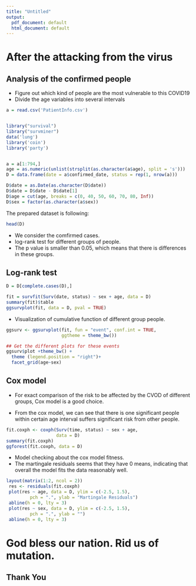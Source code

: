 ---
title: "Untitled"
output:
  pdf_document: default
  html_document: default
---

# After the attacking from the virus

## Analysis of the confirmed people

- Figure out which kind of people are the most vulnerable to this COVID19
- Divide the age variables into several intervals

```{r echo=FALSE, warning=TRUE}
a = read.csv('PatientInfo.csv')


library("survival")
library("survminer")
data('lung')
library('coin')
library('party')


a = a[1:794,]
age = as.numeric(unlist(strsplit(as.character(a$age), split = 's')))
D = data.frame(date = a$confirmed_date, status = rep(1, nrow(a)))

D$date = as.Date(as.character(D$date))
D$date = D$date - D$date[1]
D$age = cut(age, breaks = c(0, 40, 50, 60, 70, 80, Inf))
D$sex = factor(as.character(a$sex))
```
The prepared dataset is following:
```{r}
head(D)
```


- We consider the comfirmed cases.
- log-rank test for different groups of people.
- The p value is smaller than 0.05, which means that there is differences in these groups.

## Log-rank test

```{r}
D = D[complete.cases(D),]

fit = survfit(Surv(date, status) ~ sex + age, data = D)
summary(fit)$table
ggsurvplot(fit, data = D, pval = TRUE)
```


- Visualization of cumulative function of different group people.

```{r echo=FALSE}
ggsurv <- ggsurvplot(fit, fun = "event", conf.int = TRUE,
                     ggtheme = theme_bw())

## Get the different plots for these events
ggsurv$plot +theme_bw() + 
  theme (legend.position = "right")+
  facet_grid(age~sex)
```

## Cox model

- For exact comparison of the risk to be affected by the CVOD of different groups, Cox model is a good choice.

- From the cox model, we can see that there is one significant people within certain age interval suffers significant risk from other people.

```{r echo=FALSE}
fit.coxph <- coxph(Surv(time, status) ~ sex + age, 
                   data = D)
summary(fit.coxph)
ggforest(fit.coxph, data = D)

```


- Model checking about the cox model fitness.
- The martingale residuals seems that they have 0 means, indicating that overall the model fits the data reasonably well.
```{r echo=FALSE}


layout(matrix(1:2, ncol = 2))
 res <- residuals(fit.coxph)
 plot(res ~ age, data = D, ylim = c(-2.5, 1.5),
         pch = ".", ylab = "Martingale Residuals")
 abline(h = 0, lty = 3)
 plot(res ~ sex, data = D, ylim = c(-2.5, 1.5),
         pch = ".", ylab = "")
 abline(h = 0, lty = 3)


```



# God bless our nation. Rid us of mutation.
## Thank You
